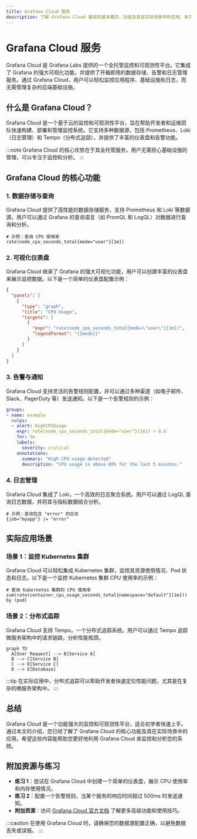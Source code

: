 ```yaml
---
title: Grafana Cloud 服务
description: 了解 Grafana Cloud 服务的基本概念、功能及其在实际场景中的应用。本文适合初学者，将逐步讲解 Grafana Cloud 的核心功能，并提供代码示例和实际案例。
---
```


# Grafana Cloud 服务

Grafana Cloud 是 Grafana Labs 提供的一个全托管监控和可观测性平台。它集成了 Grafana 的强大可视化功能，并提供了开箱即用的数据存储、告警和日志管理服务。通过 Grafana Cloud，用户可以轻松监控应用程序、基础设施和日志，而无需管理复杂的后端基础设施。

## 什么是 Grafana Cloud？

Grafana Cloud 是一个基于云的监控和可观测性平台，旨在帮助开发者和运维团队快速构建、部署和管理监控系统。它支持多种数据源，包括 Prometheus、Loki（日志管理）和 Tempo（分布式追踪），并提供了丰富的仪表盘和告警功能。

:::note
Grafana Cloud 的核心优势在于其全托管服务，用户无需担心基础设施的管理，可以专注于监控和分析。
:::

## Grafana Cloud 的核心功能

### 1. 数据存储与查询
Grafana Cloud 提供了高性能的数据存储服务，支持 Prometheus 和 Loki 等数据源。用户可以通过 Grafana 的查询语言（如 PromQL 和 LogQL）对数据进行查询和分析。

```promql
# 示例：查询 CPU 使用率
rate(node_cpu_seconds_total{mode="user"}[1m])
```

### 2. 可视化仪表盘
Grafana Cloud 继承了 Grafana 的强大可视化功能，用户可以创建丰富的仪表盘来展示监控数据。以下是一个简单的仪表盘配置示例：

```json
{
  "panels": [
    {
      "type": "graph",
      "title": "CPU Usage",
      "targets": [
        {
          "expr": "rate(node_cpu_seconds_total{mode=\"user\"}[1m])",
          "legendFormat": "{{mode}}"
        }
      ]
    }
  ]
}
```

### 3. 告警与通知
Grafana Cloud 支持灵活的告警规则配置，并可以通过多种渠道（如电子邮件、Slack、PagerDuty 等）发送通知。以下是一个告警规则的示例：

```yaml
groups:
- name: example
  rules:
  - alert: HighCPUUsage
    expr: rate(node_cpu_seconds_total{mode="user"}[1m]) > 0.8
    for: 5m
    labels:
      severity: critical
    annotations:
      summary: "High CPU usage detected"
      description: "CPU usage is above 80% for the last 5 minutes."
```

### 4. 日志管理
Grafana Cloud 集成了 Loki，一个高效的日志聚合系统。用户可以通过 LogQL 查询日志数据，并将其与指标数据结合分析。

```logql
# 示例：查询包含 "error" 的日志
{job="myapp"} |= "error"
```

## 实际应用场景

### 场景 1：监控 Kubernetes 集群
Grafana Cloud 可以轻松集成 Kubernetes 集群，监控其资源使用情况、Pod 状态和日志。以下是一个监控 Kubernetes 集群 CPU 使用率的示例：

```promql
# 查询 Kubernetes 集群的 CPU 使用率
sum(rate(container_cpu_usage_seconds_total{namespace="default"}[1m])) by (pod)
```

### 场景 2：分布式追踪
Grafana Cloud 支持 Tempo，一个分布式追踪系统。用户可以通过 Tempo 追踪微服务架构中的请求链路，分析性能瓶颈。

```mermaid
graph TD
  A[User Request] --> B[Service A]
  B --> C[Service B]
  C --> D[Service C]
  D --> E[Database]
```

:::tip
在实际应用中，分布式追踪可以帮助开发者快速定位性能问题，尤其是在复杂的微服务架构中。
:::

## 总结

Grafana Cloud 是一个功能强大的监控和可观测性平台，适合初学者快速上手。通过本文的介绍，您已经了解了 Grafana Cloud 的核心功能及其在实际场景中的应用。希望这些内容能帮助您更好地利用 Grafana Cloud 来监控和分析您的系统。

## 附加资源与练习

- **练习 1**：尝试在 Grafana Cloud 中创建一个简单的仪表盘，展示 CPU 使用率和内存使用情况。
- **练习 2**：配置一个告警规则，当某个服务的响应时间超过 500ms 时发送通知。
- **附加资源**：访问 [Grafana Cloud 官方文档](https://grafana.com/docs/grafana-cloud/) 了解更多高级功能和使用技巧。

:::caution
在使用 Grafana Cloud 时，请确保您的数据源配置正确，以避免数据丢失或误报。
:::